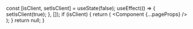 
  const [isClient, setIsClient] = useState(false);
  useEffect(() => {
    setIsClient(true);
  }, []);
  if (isClient) {
    return (
      <Component {...pageProps} />
    );
  }
  return null;
}
